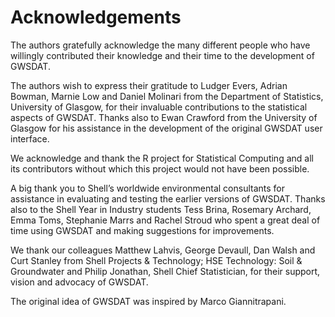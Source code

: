 # Acknowledgements

The authors gratefully acknowledge the many different people who have willingly contributed their knowledge and their time to the development of GWSDAT.
 
The authors wish to express their gratitude to Ludger Evers, Adrian Bowman, Marnie Low and Daniel Molinari from the Department of Statistics, University of Glasgow, for their invaluable contributions to the statistical aspects of GWSDAT. Thanks also to Ewan Crawford from the University of Glasgow for his assistance in the development of the original GWSDAT user interface. 

We acknowledge and thank the R project for Statistical Computing and all its contributors without which this project would not have been possible. 

A big thank you to Shell's worldwide environmental consultants for assistance in evaluating and testing the earlier versions of GWSDAT.  Thanks also to the Shell Year in Industry students Tess Brina, Rosemary Archard, Emma Toms, Stephanie Marrs and Rachel Stroud who spent a great deal of time using GWSDAT and making suggestions for improvements. 

We thank our colleagues Matthew Lahvis, George Devaull, Dan Walsh and Curt Stanley from Shell Projects & Technology; HSE Technology: Soil & Groundwater and Philip Jonathan, Shell Chief Statistician, for their support, vision and advocacy of GWSDAT.  

The original idea of GWSDAT was inspired by Marco Giannitrapani.
